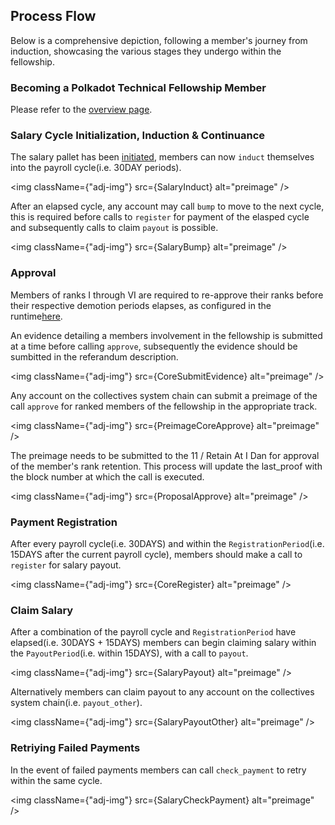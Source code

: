 
## Process Flow

Below is a comprehensive depiction, following a member's journey from induction, showcasing the various stages they undergo within the fellowship.

### Becoming a Polkadot Technical Fellowship Member

Please refer to the [overview page](https://polkadot-fellows.github.io/dashboard/#/membership).

### Salary Cycle Initialization, Induction & Continuance

The salary pallet has been [initiated](https://collectives.statescan.io/#/extrinsics/2983655-2), members can now `induct` themselves into the payroll cycle(i.e. 30DAY periods).

<img className={"adj-img"} src={SalaryInduct} alt="preimage" />

After an elapsed cycle, any account may call `bump` to move to the next cycle, this is required before calls to `register` for payment of the elasped cycle and subsequently calls to claim `payout` is possible.

<img className={"adj-img"} src={SalaryBump} alt="preimage" />

### Approval

Members of ranks I through VI are required to re-approve their ranks before their respective demotion periods elapses, as configured in the runtime[here](https://github.com/polkadot-fellows/runtimes/issues/111#issuecomment-1872941849).

An evidence detailing a members involvement in the fellowship is submitted at a time before calling `approve`, subsequently the evidence should be sumbitted in the referandum description.

<img className={"adj-img"} src={CoreSubmitEvidence} alt="preimage" />

Any account on the collectives system chain can submit a preimage of the call `approve` for ranked members of the fellowship in the appropriate track.

<img className={"adj-img"} src={PreimageCoreApprove} alt="preimage" />

The preimage needs to be submitted to the 11 / Retain At I Dan for approval of the member's rank retention. This process will update the last_proof with the block number at which the call is executed.

<img className={"adj-img"} src={ProposalApprove} alt="preimage" />

### Payment Registration

After every payroll cycle(i.e. 30DAYS) and within the `RegistrationPeriod`(i.e. 15DAYS after the current payroll cycle), members should make a call to `register` for salary payout.

<img className={"adj-img"} src={CoreRegister} alt="preimage" />

### Claim Salary

After a combination of the payroll cycle and `RegistrationPeriod` have elapsed(i.e. 30DAYS + 15DAYS) members can begin claiming salary within the `PayoutPeriod`(i.e. within 15DAYS), with a call to `payout`.

<img className={"adj-img"} src={SalaryPayout} alt="preimage" />

Alternatively members can claim payout to any account on the collectives system chain(i.e. `payout_other`).

<img className={"adj-img"} src={SalaryPayoutOther} alt="preimage" />

### Retriying Failed Payments

In the event of failed payments members can call `check_payment` to retry within the same cycle.

<img className={"adj-img"} src={SalaryCheckPayment} alt="preimage" />
